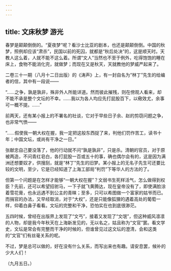 ```yaml
---
---
---
```

title: 文床秋梦 游光
---



春梦是颠颠倒倒的。“夏夜梦”呢？看沙士比亚的剧本，也还是颠颠倒倒。中国的秋梦，照例却应该“肃杀”，民国以前的死囚，就都是“秋后处决”的，这是顺天时。天教人这么着，人就不能不这么着。所谓“文人”当然也不至于例外，吃得饱饱的睡在床上，食物不能消化完，就做梦；而现在又是秋天，天就教他的梦威严起来了。

二卷三十一期（八月十二日出版）的《涛声》上，有一封自名为“林丁”先生的给编者的信，其中有一段说——

“……之争，孰是孰非，殊非外人所能详道。然而彼此摧残，则在傍观人看来，却不能不承是整个文坛的不幸。……我以为各人均应先打屁股百下，以儆效尤，余事可一概不提。……”

前两天，还有某小报上的不署名的社谈，它对于早些日子余、赵的剪窃问题之争，也非常气愤——

“……假使我一朝大权在握，我一定把这般东西捉了来，判他们罚作苦工，读书十年；中国文坛，或尚有干净之一日。”

张献忠自己要没落了，他的行动就不问“孰是孰非”，只是杀。清朝的官员，对于原被两造，不问青红皂白，各打屁股一百或五十的事，确也偶尔会有的，这是因为满洲还想要奴才，供搜刮，就是“林丁”先生的旧梦。某小报上的无名子先生可还要比较的文明，至少，它是已经知道了上海工部局“判罚”下等华人的方法的了。

但第一个问题是在怎样才能够“一朝大权在握”？文弱书生死样活气，怎么做得到权臣？先前，还可以希望招驸马，一下子就飞黄腾达，现在皇帝没有了，即使满脸涂着雪花膏，也永远遇不到公主的青睐；至多，只可以希图做一个富家的姑爷而已。而捐官的办法，又早经取消，对于“大权”，还是只能像狐狸的遇着高处的葡萄一样，仰着白鼻子看看。文坛的完整和干净，恐怕实在也到底很渺茫。

五四时候，曾经在出版界上发现了“文丐”，接着又发现了“文氓”，但这种威风凛凛的人物，却是我今年秋天在上海新发见的，无以名之，姑且称为“文官”罢。看文学史，文坛是常会有完整而干净的时候的，但谁曾见过这文坛的澄清，会和这类的“文官”们有丝毫关系的呢。

不过，梦是总可以做的，好在没有什么关系，而写出来也有趣。请安息罢，候补的少大人们！

（九月五日。）
